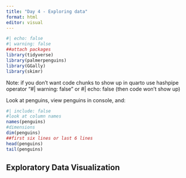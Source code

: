 ```yaml
---
title: "Day 4 - Exploring data"
format: html
editor: visual
---
```


```r
#| echo: false
#| warning: false
##attach packages
library(tidyverse)
library(palmerpenguins)
library(GGally)
library(skimr)

```

Note: if you don't want code chunks to show up in quarto use hashpipe operator "#| warning: false"
or
#| echo: false (then code won't show up)


Look at penguins, view penguins in console, and:
```r
#| include: false
#look at column names
names(penguins)
#dimensions
dim(penguins)
##first six lines or last 6 lines
head(penguins)
tail(penguins)
```


## Exploratory Data Visualization
